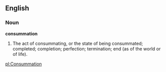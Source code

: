 ==English==

===Noun===

'''consummation'''

#The act of consummating, or the state of being consummated; completed; completion; perfection; termination; end (as of the world or of life).

[[pl:Consummation]]